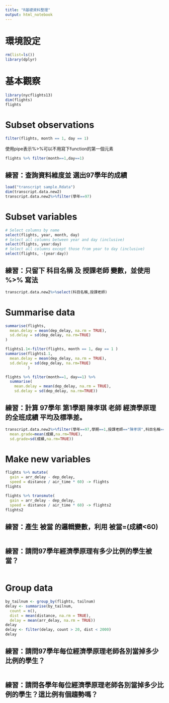 ```yaml
---
title: "R基礎資料整理"
output: html_notebook
---
```

# 環境設定
```r
rm(list=ls())
library(dplyr)
```
# 基本觀察
```r
library(nycflights13)
dim(flights)
flights
```

# Subset observations
```r
filter(flights, month == 1, day == 1)
```

使用pipe表示%>%可以不用寫下function的第一個元素
```r
flights %>% filter(month==1,day==1) 
```

## 練習：查詢資料維度並 選出97學年的成績
```r
load("transcript sample.Rdata")
dim(transcript.data.new2)
transcript.data.new2%>%filter(學年==97)
```

# Subset variables
```r
# Select columns by name
select(flights, year, month, day)
# Select all columns between year and day (inclusive)
select(flights, year:day)
# Select all columns except those from year to day (inclusive)
select(flights, -(year:day))
```

## 練習：只留下 科目名稱 及 授課老師 變數，並使用 %>% 寫法
```r
transcript.data.new2%>%select(科目名稱,授課老師)

```

# Summarise data
```r
summarise(flights,
  mean.delay = mean(dep_delay, na.rm = TRUE),
  sd.delay = sd(dep_delay, na.rm=TRUE)
)
```


```r
flights1.1<-filter(flights, month == 1, day == 1 )
summarise(flights1.1,
  mean.delay = mean(dep_delay, na.rm = TRUE),
  sd.delay = sd(dep_delay, na.rm=TRUE)
          )
```

```r
flights %>% filter(month==1, day==1) %>%
  summarise(
    mean.delay = mean(dep_delay, na.rm = TRUE),
    sd.delay = sd(dep_delay, na.rm=TRUE))
```

## 練習：計算 97學年 第1學期 陳孝琪 老師 經濟學原理 的全班成績 平均及標準差。
```r
transcript.data.new2%>%filter(學年==97,學期==1,授課老師=="陳孝琪",科目名稱=="經濟學原理")%>%summarise(
  mean.grade=mean(成績,na.rm=TRUE),
  sd.grade=sd(成績,na.rm=TRUE))
```

# Make new variables
```r
flights %>% mutate(
  gain = arr_delay - dep_delay,
  speed = distance / air_time * 60) -> flights
flights
```
```r
flights %>% transmute(
  gain = arr_delay - dep_delay,
  speed = distance / air_time * 60) -> flights2
flights2
```

## 練習：產生 被當 的邏輯變數，利用 被當=(成績<60)
```r

```

## 練習：請問97學年經濟學原理有多少比例的學生被當？
```r

```

# Group data
```r
by_tailnum <- group_by(flights, tailnum)
delay <- summarise(by_tailnum,
  count = n(),
  dist = mean(distance, na.rm = TRUE),
  delay = mean(arr_delay, na.rm = TRUE))
delay
delay <- filter(delay, count > 20, dist < 2000)
delay
```

## 練習：請問97學年每位經濟學原理老師各別當掉多少比例的學生？
```r

```

## 練習：請問各學年每位經濟學原理老師各別當掉多少比例的學生？這比例有個趨勢嗎？
```r

```
